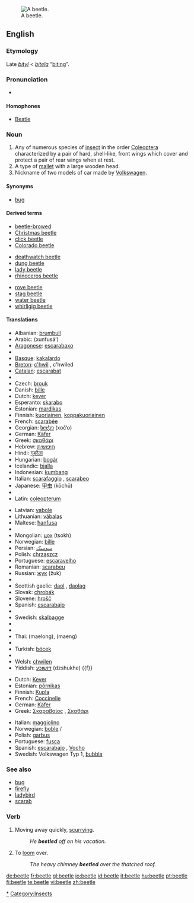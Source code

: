 {{wikipedia|dab=beetle (disambiguation)|beetle}}
[[Image:Goliath beetle.jpg|thumb|right|A beetle.]]
==English==

===Etymology===
Late {{ME.}} ''[[bityl]]'' < {{OE.}} ''[[bitela]]'' “[[biting]]”.

===Pronunciation===
* {{audio|en-us-beetle.ogg|Audio (US)}}
*: {{rhymes|iːtəl}}

====Homophones====
* [[Beatle]]

===Noun===
{{en-noun}}

# Any of numerous species of [[insect]] in the order [[Coleoptera]] characterized by a pair of hard, shell-like, front wings which cover and protect a pair of rear wings when at rest.
# A type of [[mallet]] with a large wooden head.
# <!--capitalised?-->Nickname of two models of car made by [[w:Volkswagen|Volkswagen]].

====Synonyms====
* [[bug]]<!--capitalised in car sense?--> {{italbrac|U.S. colloquial}}

====Derived terms====
{{rel-top3| from beetle}}
* [[beetle-browed]]
* [[Christmas beetle]]
* [[click beetle]]
* [[Colorado beetle]]
{{rel-mid3}}
* [[deathwatch beetle]]
* [[dung beetle]]
* [[lady beetle]]
* [[rhinoceros beetle]]
{{rel-mid3}}
* [[rove beetle]]
* [[stag beetle]]
* [[water beetle]]
* [[whirligig beetle]]
{{rel-bottom}}

====Translations====
{{trans-top|insect}}
* Albanian: [[brumbull]]
* Arabic: {{Arab|[[خنفساء]]}} (xunfusā’) {{f}}
* [[Aragonese]]: [[escarabaxo]] {{m}}
* {{trreq|Armenian}}
* [[Basque]]: [[kakalardo]]
* [[Breton]]: [[c'hwil]] {{m}}, c'hwiled {{p}}
* [[Catalan]]: [[escarabat]] {{m}}
* {{trreq|Chinese}}
* Czech: [[brouk]] {{m}}
* Danish: [[bille]] {{g|Danish}}
* Dutch: [[kever]] {{m}}
* Esperanto: [[skarabo]]
* Estonian: [[mardikas]]
* Finnish: [[kuoriainen]], [[koppakuoriainen]]
* French: [[scarabée]] {{m}}
* Georgian: [[ხოჭო]] (xoč‘o)
* German: [[Käfer]] {{m}}
* Greek: [[σκαθάρι]] {{n}}
* Hebrew: [[חיפושית]]
* Hindi: [[गुबरैला]]
* Hungarian: [[bogár]]
* Icelandic: [[bjalla]] {{f}}
* Indonesian: [[kumbang]]
* Italian: [[scarafaggio]] {{m}}, [[scarabeo]] {{m}}
* Japanese: [[甲虫]] (kōchū)
* {{trreq|Korean}}
* Latin: [[coleopterum]] {{n}}
{{trans-mid}}
* Latvian: [[vabole]] {{f}}
* Lithuanian: [[vãbalas]] {{g|Lithuanian}}
* Maltese: [[ħanfusa]] {{f}}
* {{trreq|Maori}}
* Mongolian: [[цох]] (tsokh)
* Norwegian: [[bille]] {{m}}
* Persian: [[سوسک]]
* Polish: [[chrząszcz]] {{m}}
* Portuguese: [[escaravelho]] {{m}}
* Romanian: [[scarabeu]]
* Russian: [[жук]] (žuk) {{m}}
* {{trreq|Sanskrit}}
* Scottish gaelic: [[daol]] {{m}}, [[daolag]] {{f}}
* Slovak: [[chrobák]] {{m}}
* Slovene: [[hrošč]] {{m}}
* Spanish: [[escarabajo]] {{m}}
* {{trreq|Swahili}}
* Swedish: [[skalbagge]] {{c}}
* {{trreq|Tamil}}
* {{trreq|Telugu}}
* Thai: {{Thai|[[แมลง]]}} (maelong), {{Thai|[[แมง]]}} (maeng)
* {{trreq|Tibetan}}
* Turkish: [[böcek]]
* {{trreq|Vietnamese}}
* Welsh: [[chwilen]]
* Yiddish: [[דזשוכע]] (dzshukhe) ({f}}
{{trans-bottom}}

{{trans-top|mallet}}
{{trans-mid}}
{{trans-bottom}}

{{trans-top|Volkswagen car}}
* Dutch: [[Kever]] {{m}}
* Estonian: [[põrnikas]]
* Finnish: [[Kupla]]
* French: [[Coccinelle]] {{f}}
* German: [[Käfer]] {{m}}
* Greek: [[Σκαραβαίος]] {{m}}, [[Σκαθάρι]]
{{trans-mid}}
* Italian: [[maggiolino]] {{m}}
* Norwegian: [[boble]] {{m}}/{{f}}
* Polish: [[garbus]] {{m}}
* Portuguese: [[fusca]] {{italbrac|Brazil}} {{f}}
* Spanish: [[escarabajo]] {{m}}, [[Vocho]] {{m}} {{italbrac|Mexico}}
* Swedish: Volkswagen Typ 1, [[bubbla]] {{c}} <!--"bubbla" to be confirmed-->
{{trans-bottom}}

===See also===
* [[bug]]
* [[firefly]]
* [[ladybird]]
* [[scarab]]

===Verb===
{{en-verb|beetles|beetling|beetled|beetled}}

# Moving away quickly, [[scurrying]].{{rfquote}}
#: ''He '''beetled''' off on his vacation.''
# To [[loom]] over.
#: ''The heavy chimney '''beetled''' over the thatched roof.''

[[Category:Beetles|*]]
[[Category:Insects]]

[[de:beetle]]
[[fr:beetle]]
[[gl:beetle]]
[[io:beetle]]
[[id:beetle]]
[[it:beetle]]
[[hu:beetle]]
[[pt:beetle]]
[[fi:beetle]]
[[te:beetle]]
[[vi:beetle]]
[[zh:beetle]]